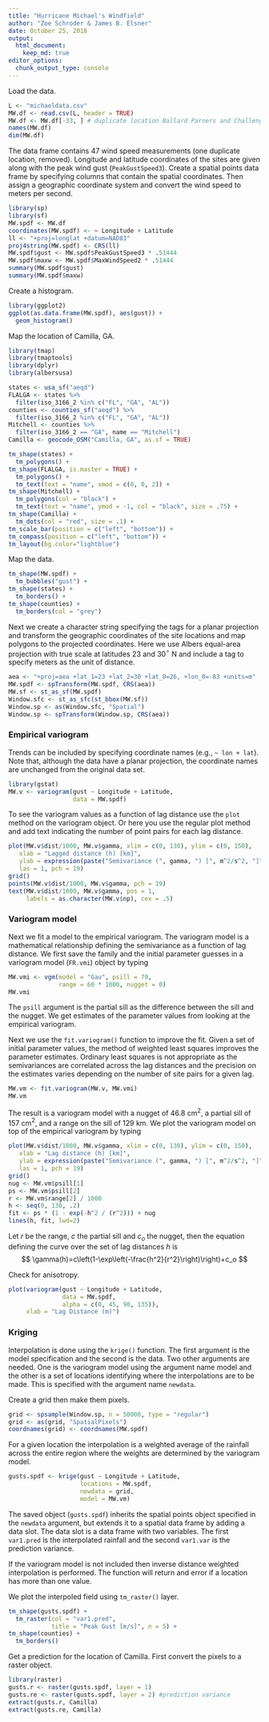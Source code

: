 ```yaml
---
title: "Hurricane Michael's Windfield"
author: "Zoe Schroder & James B. Elsner"
date: October 25, 2018
output: 
  html_document:
    keep_md: true
editor_options: 
  chunk_output_type: console
---
```


Load the data.
```r
L <- "michaeldata.csv"
MW.df <- read.csv(L, header = TRUE)
MW.df <- MW.df[-33, ] # duplicate location Ballard Parners and Challenger Learning Center remove one
names(MW.df)
dim(MW.df)
```

The data frame contains 47 wind speed measurements (one duplicate location, removed). Longitude and latitude coordinates of the sites are given along with the peak wind gust (`PeakGustSpeed3`). Create a spatial points data frame by specifying columns that contain the spatial coordinates. Then assign a geographic coordinate system and convert the wind speed to meters per second.

```r
library(sp)
library(sf)
MW.spdf <- MW.df
coordinates(MW.spdf) <- ~ Longitude + Latitude
ll <- "+proj=longlat +datum=NAD83"
proj4string(MW.spdf) <- CRS(ll)
MW.spdf$gust <- MW.spdf$PeakGustSpeed3 * .51444
MW.spdf$maxw <- MW.spdf$MaxWindSpeed2 * .51444
summary(MW.spdf$gust)
summary(MW.spdf$maxw)
```

Create a histogram.
```r
library(ggplot2)
ggplot(as.data.frame(MW.spdf), aes(gust)) +
  geom_histogram()
```

Map the location of Camilla, GA.
```r
library(tmap)
library(tmaptools)
library(dplyr)
library(albersusa)

states <- usa_sf("aeqd")
FLALGA <- states %>%
  filter(iso_3166_2 %in% c("FL", "GA", "AL"))
counties <- counties_sf("aeqd") %>%
  filter(iso_3166_2 %in% c("FL", "GA", "AL"))
Mitchell <- counties %>%
  filter(iso_3166_2 == "GA", name == "Mitchell")
Camilla <- geocode_OSM("Camilla, GA", as.sf = TRUE)

tm_shape(states) +
  tm_polygons() +
tm_shape(FLALGA, is.master = TRUE) +
  tm_polygons() +
  tm_text(text = "name", xmod = c(0, 0, 2)) +
tm_shape(Mitchell) +
  tm_polygons(col = "black") +
  tm_text(text = "name", ymod = -1, col = "black", size = .75) +
tm_shape(Camilla) +
  tm_dots(col = "red", size = .1) +
tm_scale_bar(position = c("left", "bottom")) +
tm_compass(position = c("left", "bottom")) +
tm_layout(bg.color="lightblue")
```

Map the data.
```r
tm_shape(MW.spdf) +
  tm_bubbles("gust") +
tm_shape(states) +
  tm_borders() +
tm_shape(counties) +
  tm_borders(col = "grey")
```

Next we create a character string specifying the tags for a planar projection and transform the geographic coordinates of the site locations and map polygons to the projected coordinates. Here we use Albers equal-area projection with true scale at latitudes 23 and 30$^\circ$ N and include a tag to specify meters as the unit of distance.
```r
aea <- "+proj=aea +lat_1=23 +lat_2=30 +lat_0=26, +lon_0=-83 +units=m"
MW.spdf <- spTransform(MW.spdf, CRS(aea))
MW.sf <- st_as_sf(MW.spdf)
Window.sfc <- st_as_sfc(st_bbox(MW.sf))
Window.sp <- as(Window.sfc, "Spatial")
Window.sp <- spTransform(Window.sp, CRS(aea))
```

### Empirical variogram

Trends can be included by specifying coordinate names (e.g., `~ lon + lat`).  Note that, although the data have a planar projection, the coordinate names are unchanged from the original data set.
```r
library(gstat)
MW.v <- variogram(gust ~ Longitude + Latitude, 
                  data = MW.spdf)
```

To see the variogram values as a function of lag distance use the `plot` method on the variogram object. Or here you use the regular plot method and add text indicating the number of point pairs for each lag distance.
```r
plot(MW.v$dist/1000, MW.v$gamma, xlim = c(0, 130), ylim = c(0, 150),
   xlab = "Lagged distance (h) [km]",
   ylab = expression(paste("Semivariance (", gamma, ") [", m^2/s^2, "]")),
   las = 1, pch = 19)
grid()
points(MW.v$dist/1000, MW.v$gamma, pch = 19)
text(MW.v$dist/1000, MW.v$gamma, pos = 1, 
     labels = as.character(MW.v$np), cex = .5)
```

### Variogram model

Next we fit a model to the empirical variogram. The variogram model is a mathematical relationship defining the semivariance as a function of lag distance. We first save the family and the initial parameter guesses in a variogram model (`FR.vmi`) object by typing
```r
MW.vmi <- vgm(model = "Gau", psill = 70, 
              range = 60 * 1000, nugget = 0)
MW.vmi
```

The `psill` argument is the partial sill as the difference between the sill and the nugget. We get estimates of the parameter values from looking at the empirical variogram. 

Next we use the `fit.variogram()` function to improve the fit.  Given a set of initial parameter values, the method of weighted least squares improves the parameter estimates. Ordinary least squares is not appropriate as the semivariances are correlated across the lag distances and the precision on the estimates varies depending on the number of site pairs for a given lag.
```r
MW.vm <- fit.variogram(MW.v, MW.vmi)
MW.vm
```

The result is a variogram model with a nugget of 46.8 cm$^2$, a partial sill of 157 cm$^2$, and a range on the sill of 129 km. We plot the variogram model on top of the empirical variogram by typing
```r
plot(MW.v$dist/1000, MW.v$gamma, xlim = c(0, 130), ylim = c(0, 150),
   xlab = "Lag distance (h) [km]",
   ylab = expression(paste("Semivariance (", gamma, ") [", m^2/s^2, "]")),
   las = 1, pch = 19)
grid()
nug <- MW.vm$psill[1]
ps <- MW.vm$psill[2]
r <- MW.vm$range[2] / 1000
h <- seq(0, 130, .2)
fit <- ps * (1 - exp(-h^2 / (r^2))) + nug
lines(h, fit, lwd=2)
```

Let $r$ be the range, $c$ the partial sill and $c_o$ the nugget, then the equation defining the curve over the set of lag distances $h$ is
$$
\gamma(h)=c\left(1-\exp\left(-\frac{h^2}{r^2}\right)\right)+c_o
$$

Check for anisotropy.
```r
plot(variogram(gust ~ Longitude + Latitude, 
               data = MW.spdf, 
               alpha = c(0, 45, 90, 135)), 
     xlab = "Lag Distance (m)")
```

### Kriging

Interpolation is done using the `krige()` function. The first argument is the model specification and the second is the data.  Two other arguments are needed. One is the variogram model using the argument name model and the other is a set of locations identifying where the interpolations are to be made.  This is specified with the argument name `newdata`.

Create a grid then make them pixels.
```r
grid <- spsample(Window.sp, n = 50000, type = "regular")
grid <- as(grid, "SpatialPixels")
coordnames(grid) <- coordnames(MW.spdf)
```

For a given location the interpolation is a weighted average of the rainfall across the entire region where the weights are determined by the variogram model.
```r
gusts.spdf <- krige(gust ~ Longitude + Latitude, 
                    locations = MW.spdf, 
                    newdata = grid, 
                    model = MW.vm)
```

The saved object (`gusts.spdf`) inherits the spatial points object specified in the `newdata` argument, but extends it to a spatial data frame by adding a data slot. The data slot is a data frame with two variables. The first `var1.pred` is the interpolated rainfall and the second `var1.var` is the prediction variance.

If the variogram model is not included then inverse distance weighted interpolation is performed. The function will return and error if a location has more than one value.

We plot the interpoled field using `tm_raster()` layer.
```r
tm_shape(gusts.spdf) +
  tm_raster(col = "var1.pred",
            title = "Peak Gust [m/s]", n = 5) +
tm_shape(counties) +
  tm_borders()
```

Get a prediction for the location of Camilla. First convert the pixels to a raster object.
```r
library(raster)
gusts.r <- raster(gusts.spdf, layer = 1)
gusts.re <- raster(gusts.spdf, layer = 2) #prediction variance
extract(gusts.r, Camilla)
extract(gusts.re, Camilla)
```
